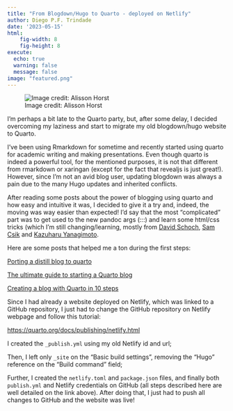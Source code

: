```yaml
---
title: "From Blogdown/Hugo to Quarto - deployed on Netlify"
author: Diego P.F. Trindade
date: '2023-05-15'
html:
    fig-width: 8
    fig-height: 8
execute:
  echo: true
  warning: false
  message: false
image: "featured.png"
---
```


![Image credit: Alisson Horst](featured.png)

I'm perhaps a bit late to the Quarto party, but, after some delay, I decided overcoming my laziness and start to migrate my old blogdown/hugo website to Quarto.

I've been using Rmarkdown for sometime and recently started using quarto for academic writing and making presentations. Even though quarto is indeed a powerful tool, for the mentioned purposes, it is not that different from rmarkdown or xaringan (except for the fact that revealjs is just great!). However, since I'm not an avid blog user, updating blogdown was always a pain due to the many Hugo updates and inherited conflicts.

After reading some posts about the power of blogging using quarto and how easy and intuitive it was, I decided to give it a try and, indeed, the moving was way easier than expected! I'd say that the most "complicated" part was to get used to the new pandoc args (:::) and learn some html/css tricks (which I'm still changing/learning, mostly from [David Schoch](https://github.com/schochastics/quarto-schochastics), [Sam Csik](https://ucsb-meds.github.io/customizing-quarto-websites/#/title-slide) and [Kazuharu Yanagimoto](https://kazuyanagimoto.com/about/).

Here are some posts that helped me a ton during the first steps:

[Porting a distill blog to quarto](https://blog.djnavarro.net/posts/2022-04-20_porting-to-quarto/)

[The ultimate guide to starting a Quarto blog](https://albert-rapp.de/posts/13_quarto_blog_writing_guide/13_quarto_blog_writing_guide.html)

[Creating a blog with Quarto in 10 steps](https://beamilz.com/posts/2022-06-05-creating-a-blog-with-quarto/en/)

Since I had already a website deployed on Netlify, which was linked to a GitHub repository, I just had to change the GitHub repository on Netlify webpage and follow this tutorial:

[https://quarto.org/docs/publishing/netlify.html](https://quarto.org/docs/publishing/netlify.html)

I created the `_publish.yml` using my old Netlify id and url;

Then, I left only `_site` on the "Basic build settings", removing the "Hugo" reference on the "Build command" field;

Further, I created the `netlify.toml` and `package.json` files, and finally both `publish.yml` and Netlify credentials on GitHub (all steps described here are well detailed on the link above). After doing that, I just had to push all changes to GitHub and the website was live!

